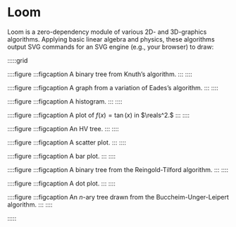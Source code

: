 
# Loom
Loom is a zero-dependency module of various 2D- and 3D-graphics algorithms. Applying basic linear algebra and physics, these algorithms output SVG commands for an SVG engine (e.g., your browser) to draw:

:::::grid

::::figure
<Knuth1/>
:::figcaption
A binary tree from Knuth’s algorithm.
:::
::::

::::figure
<ForceGraph1/>
:::figcaption
A graph from a variation of Eades’s algorithm.
:::
::::

::::figure
<Histogram1/>
:::figcaption
A histogram.
:::
::::

::::figure
<Plot1/>
:::figcaption
A plot of $f(x) = \tan(x)$ in $\reals^2.$
:::
::::

::::figure
<HV1/>
:::figcaption
An HV tree.
:::
::::

::::figure
<Scatter1/>
:::figcaption
A scatter plot.
:::
::::

::::figure
<BarPlot1/>
:::figcaption
A bar plot.
:::
::::

::::figure
<ReingoldTilford1/>
:::figcaption
A binary tree from the Reingold-Tilford algorithm.
:::
::::


::::figure
<DotPlot1/>
:::figcaption
A dot plot.
:::
::::


::::figure
<Buccheim1/>
:::figcaption
An $n$-ary tree drawn from the Buccheim-Unger-Leipert algorithm.
:::
::::

:::::